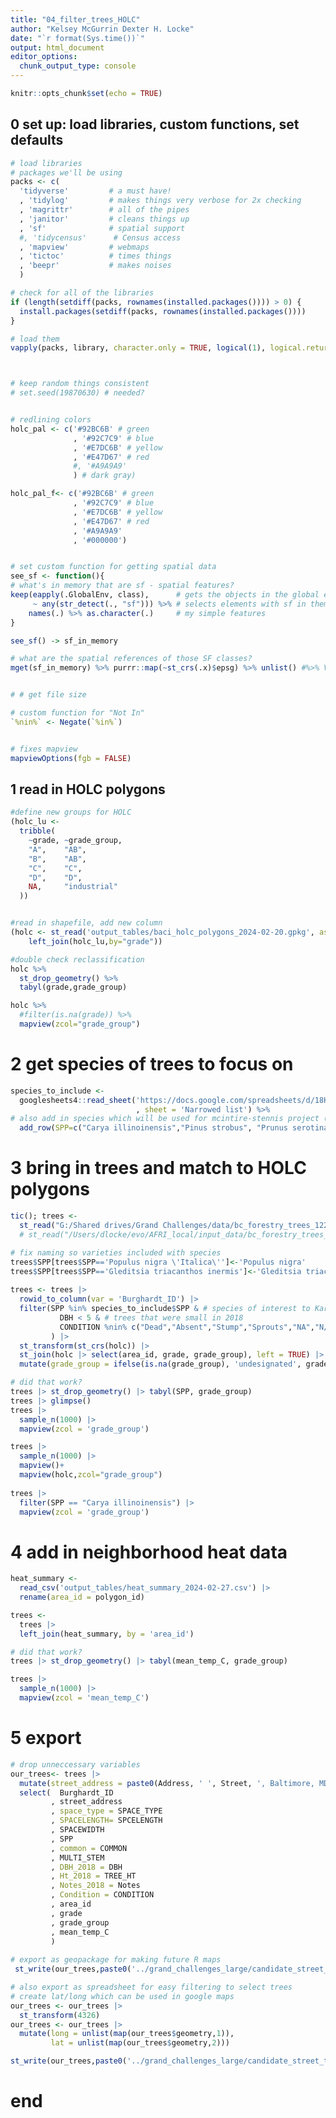 ```yaml
---
title: "04_filter_trees_HOLC"
author: "Kelsey McGurrin Dexter H. Locke"
date: "`r format(Sys.time())`"
output: html_document
editor_options: 
  chunk_output_type: console
---
```



```r
knitr::opts_chunk$set(echo = TRUE)
```

  
## 0 set up: load libraries, custom functions, set defaults
```r

# load libraries
# packages we'll be using
packs <- c(
  'tidyverse'         # a must have!
  , 'tidylog'         # makes things very verbose for 2x checking 
  , 'magrittr'        # all of the pipes
  , 'janitor'         # cleans things up
  , 'sf'              # spatial support
  #, 'tidycensus'      # Census access
  , 'mapview'         # webmaps
  , 'tictoc'          # times things
  , 'beepr'           # makes noises
  )         

# check for all of the libraries
if (length(setdiff(packs, rownames(installed.packages()))) > 0) {
  install.packages(setdiff(packs, rownames(installed.packages())))  
}

# load them
vapply(packs, library, character.only = TRUE, logical(1), logical.return = TRUE, quietly = TRUE)



# keep random things consistent
# set.seed(19870630) # needed?


# redlining colors
holc_pal <- c('#92BC6B' # green
              , '#92C7C9' # blue
              , '#E7DC6B' # yellow
              , '#E47D67' # red
              #, '#A9A9A9'
              ) # dark gray)

holc_pal_f<- c('#92BC6B' # green
              , '#92C7C9' # blue
              , '#E7DC6B' # yellow
              , '#E47D67' # red
              , '#A9A9A9'
              , '#000000')


# set custom function for getting spatial data
see_sf <- function(){
# what's in memory that are sf - spatial features?
keep(eapply(.GlobalEnv, class),      # gets the objects in the global environment
     ~ any(str_detect(., "sf"))) %>% # selects elements with sf in them
    names(.) %>% as.character(.)     # my simple features
}

see_sf() -> sf_in_memory

# what are the spatial references of those SF classes?
mget(sf_in_memory) %>% purrr::map(~st_crs(.x)$epsg) %>% unlist() #%>% View()


# # get file size

# custom function for "Not In"
`%nin%` <- Negate(`%in%`)


# fixes mapview
mapviewOptions(fgb = FALSE)

```


## 1 read in HOLC polygons
```r
#define new groups for HOLC
(holc_lu <- 
  tribble(
    ~grade, ~grade_group,
    "A",    "AB",
    "B",    "AB",
    "C",    "C",
    "D",    "D",
    NA,     "industrial"
  ))


#read in shapefile, add new column
(holc <- st_read('output_tables/baci_holc_polygons_2024-02-20.gpkg', as_tibble = TRUE) %>% 
    left_join(holc_lu,by="grade"))

#double check reclassification
holc %>%
  st_drop_geometry() %>%
  tabyl(grade,grade_group)

holc %>% 
  #filter(is.na(grade)) %>% 
  mapview(zcol="grade_group")

```


# 2 get species of trees to focus on
```r

species_to_include <- 
  googlesheets4::read_sheet('https://docs.google.com/spreadsheets/d/18K_M4e84m2yl0LYTxfubLhMRby1d5Uoosd1fJShEsH8/edit#gid=1234522482'
                            , sheet = 'Narrowed list') %>%
# also add in species which will be used for mcintire-stennis project (regardless of HOLC neighborhoods)
  add_row(SPP=c("Carya illinoinensis","Pinus strobus", "Prunus serotina","Salix nigra"))

```


# 3 bring in trees and match to HOLC polygons
```r

tic(); trees <-
  st_read("G:/Shared drives/Grand Challenges/data/bc_forestry_trees_12232020/bc_forestry_trees_12232020.shp") 
  # st_read("/Users/dlocke/evo/AFRI_local/input_data/bc_forestry_trees_12232020/bc_forestry_trees_12232020.shp") # Dexter path

# fix naming so varieties included with species
trees$SPP[trees$SPP=='Populus nigra \'Italica\'']<-'Populus nigra'
trees$SPP[trees$SPP=='Gleditsia triacanthos inermis']<-'Gleditsia triacanthos'
                                                         
trees <- trees |>
  rowid_to_column(var = 'Burghardt_ID') |>
  filter(SPP %in% species_to_include$SPP & # species of interest to Karin
           DBH < 5 & # trees that were small in 2018
           CONDITION %nin% c("Dead","Absent","Stump","Sprouts","NA","N/A","Stump w") # only healthy-ish trees
         ) |> 
  st_transform(st_crs(holc)) |> 
  st_join(holc |> select(area_id, grade, grade_group), left = TRUE) |> 
  mutate(grade_group = ifelse(is.na(grade_group), 'undesignated', grade_group)); toc() #takes 1 min to run

# did that work?
trees |> st_drop_geometry() |> tabyl(SPP, grade_group)
trees |> glimpse()
trees |> 
  sample_n(1000) |> 
  mapview(zcol = 'grade_group')

trees |> 
  sample_n(1000) |> 
  mapview()+
  mapview(holc,zcol="grade_group")
  
trees |> 
  filter(SPP == "Carya illinoinensis") |> 
  mapview(zcol = 'grade_group')

```



# 4 add in neighborhood heat data
```r

heat_summary <- 
  read_csv('output_tables/heat_summary_2024-02-27.csv') |> 
  rename(area_id = polygon_id)

trees <- 
  trees |> 
  left_join(heat_summary, by = 'area_id')

# did that work?
trees |> st_drop_geometry() |> tabyl(mean_temp_C, grade_group)

trees |> 
  sample_n(1000) |> 
  mapview(zcol = 'mean_temp_C')

```


# 5 export 
```r

# drop unneccessary variables
our_trees<- trees |> 
  mutate(street_address = paste0(Address, ' ', Street, ', Baltimore, MD')) |> 
  select(  Burghardt_ID
         , street_address
         , space_type = SPACE_TYPE
         , SPACELENGTH= SPCELENGTH
         , SPACEWIDTH
         , SPP
         , common = COMMON
         , MULTI_STEM
         , DBH_2018 = DBH
         , Ht_2018 = TREE_HT
         , Notes_2018 = Notes
         , Condition = CONDITION
         , area_id
         , grade
         , grade_group
         , mean_temp_C
         )
 
# export as geopackage for making future R maps
 st_write(our_trees,paste0('../grand_challenges_large/candidate_street_trees_', Sys.Date(), '.gpkg'),append = F)

# also export as spreadsheet for easy filtering to select trees
# create lat/long which can be used in google maps
our_trees <- our_trees |>
  st_transform(4326) 
our_trees <- our_trees |>
  mutate(long = unlist(map(our_trees$geometry,1)),
         lat = unlist(map(our_trees$geometry,2)))

st_write(our_trees,paste0('../grand_challenges_large/candidate_street_trees_', Sys.Date(), '.csv'))

```


# end



